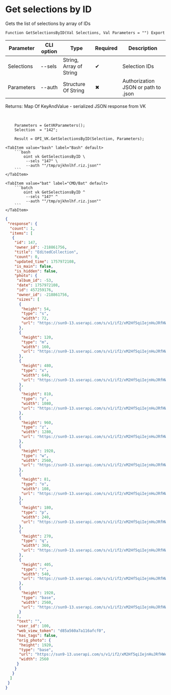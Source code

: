 ﻿---
sidebar_position: 2
description: Get selections by ID and other functions to work with VK in the Open Integration Package, a free open-source integration library for 1C:Enterprise 8, OneScript and CLI
keywords: [1C, 1С, 1С:Enterprise, 1С:Enterprise 8.3, API, Integration, Services, Exchange, OneScript, CLI, VK]
---


# Get selections by ID
 Gets the list of selections by array of IDs



`Function GetSelectionsByID(Val Selections, Val Parameters = "") Export`

  | Parameter | CLI option | Type | Required | Description |
  |-|-|-|-|-|
  | Selections | --sels | String, Array of String | &#x2714; | Selection IDs |
  | Parameters | --auth | Structure Of String | &#x2716; | Authorization JSON or path to .json |

  
  Returns:  Map Of KeyAndValue - serialized JSON response from VK

<br/>



```bsl title="1C:Enterprise/OneScript code example"
    Parameters = GetVKParameters();
    Selection  = "142";

    Result = OPI_VK.GetSelectionsByID(Selection, Parameters);
```
 

 <Tabs>
  
    <TabItem value="bash" label="Bash" default>
        ```bash
            oint vk GetSelectionsByID \
             --sels "147" \
             --auth ""/tmp/ojkhnlhf.riz.json""
        ```
    </TabItem>
  
    <TabItem value="bat" label="CMD/Bat" default>
        ```batch
            oint vk GetSelectionsByID ^
             --sels "147" ^
             --auth ""/tmp/ojkhnlhf.riz.json""
        ```
    </TabItem>
</Tabs>


```json title="Result"
{
 "response": {
  "count": 1,
  "items": [
   {
    "id": 147,
    "owner_id": -218861756,
    "title": "EditedCollection",
    "count": 0,
    "updated_time": 1757972108,
    "is_main": false,
    "is_hidden": false,
    "photo": {
     "album_id": -53,
     "date": 1757972108,
     "id": 457259176,
     "owner_id": -218861756,
     "sizes": [
      {
       "height": 54,
       "type": "s",
       "width": 72,
       "url": "https://sun9-13.userapi.com/s/v1/if2/xM2Hf5qiIejnHuJRfHWeKKE1MJ4bINpOS6OhugbWbeceJ1z2xRnRnasqNnR9ekgygR8D4O9F6FJrpDPEUa-YVpUM.jpg?quality=95&as=32x24,48x36,72x54,108x81,160x120,240x180,360x270,480x360,540x405,640x480,720x540,1080x810,1280x960,1440x1080,2560x1920&from=bu&cs=72x0"
      },
      {
       "height": 120,
       "type": "m",
       "width": 160,
       "url": "https://sun9-13.userapi.com/s/v1/if2/xM2Hf5qiIejnHuJRfHWeKKE1MJ4bINpOS6OhugbWbeceJ1z2xRnRnasqNnR9ekgygR8D4O9F6FJrpDPEUa-YVpUM.jpg?quality=95&as=32x24,48x36,72x54,108x81,160x120,240x180,360x270,480x360,540x405,640x480,720x540,1080x810,1280x960,1440x1080,2560x1920&from=bu&cs=160x0"
      },
      {
       "height": 480,
       "type": "x",
       "width": 640,
       "url": "https://sun9-13.userapi.com/s/v1/if2/xM2Hf5qiIejnHuJRfHWeKKE1MJ4bINpOS6OhugbWbeceJ1z2xRnRnasqNnR9ekgygR8D4O9F6FJrpDPEUa-YVpUM.jpg?quality=95&as=32x24,48x36,72x54,108x81,160x120,240x180,360x270,480x360,540x405,640x480,720x540,1080x810,1280x960,1440x1080,2560x1920&from=bu&cs=640x0"
      },
      {
       "height": 810,
       "type": "y",
       "width": 1080,
       "url": "https://sun9-13.userapi.com/s/v1/if2/xM2Hf5qiIejnHuJRfHWeKKE1MJ4bINpOS6OhugbWbeceJ1z2xRnRnasqNnR9ekgygR8D4O9F6FJrpDPEUa-YVpUM.jpg?quality=95&as=32x24,48x36,72x54,108x81,160x120,240x180,360x270,480x360,540x405,640x480,720x540,1080x810,1280x960,1440x1080,2560x1920&from=bu&cs=1080x0"
      },
      {
       "height": 960,
       "type": "z",
       "width": 1280,
       "url": "https://sun9-13.userapi.com/s/v1/if2/xM2Hf5qiIejnHuJRfHWeKKE1MJ4bINpOS6OhugbWbeceJ1z2xRnRnasqNnR9ekgygR8D4O9F6FJrpDPEUa-YVpUM.jpg?quality=95&as=32x24,48x36,72x54,108x81,160x120,240x180,360x270,480x360,540x405,640x480,720x540,1080x810,1280x960,1440x1080,2560x1920&from=bu&cs=1280x0"
      },
      {
       "height": 1920,
       "type": "w",
       "width": 2560,
       "url": "https://sun9-13.userapi.com/s/v1/if2/xM2Hf5qiIejnHuJRfHWeKKE1MJ4bINpOS6OhugbWbeceJ1z2xRnRnasqNnR9ekgygR8D4O9F6FJrpDPEUa-YVpUM.jpg?quality=95&as=32x24,48x36,72x54,108x81,160x120,240x180,360x270,480x360,540x405,640x480,720x540,1080x810,1280x960,1440x1080,2560x1920&from=bu&cs=2560x0"
      },
      {
       "height": 81,
       "type": "o",
       "width": 108,
       "url": "https://sun9-13.userapi.com/s/v1/if2/xM2Hf5qiIejnHuJRfHWeKKE1MJ4bINpOS6OhugbWbeceJ1z2xRnRnasqNnR9ekgygR8D4O9F6FJrpDPEUa-YVpUM.jpg?quality=95&as=32x24,48x36,72x54,108x81,160x120,240x180,360x270,480x360,540x405,640x480,720x540,1080x810,1280x960,1440x1080,2560x1920&from=bu&cs=108x0"
      },
      {
       "height": 180,
       "type": "p",
       "width": 240,
       "url": "https://sun9-13.userapi.com/s/v1/if2/xM2Hf5qiIejnHuJRfHWeKKE1MJ4bINpOS6OhugbWbeceJ1z2xRnRnasqNnR9ekgygR8D4O9F6FJrpDPEUa-YVpUM.jpg?quality=95&as=32x24,48x36,72x54,108x81,160x120,240x180,360x270,480x360,540x405,640x480,720x540,1080x810,1280x960,1440x1080,2560x1920&from=bu&cs=240x0"
      },
      {
       "height": 270,
       "type": "q",
       "width": 360,
       "url": "https://sun9-13.userapi.com/s/v1/if2/xM2Hf5qiIejnHuJRfHWeKKE1MJ4bINpOS6OhugbWbeceJ1z2xRnRnasqNnR9ekgygR8D4O9F6FJrpDPEUa-YVpUM.jpg?quality=95&as=32x24,48x36,72x54,108x81,160x120,240x180,360x270,480x360,540x405,640x480,720x540,1080x810,1280x960,1440x1080,2560x1920&from=bu&cs=360x0"
      },
      {
       "height": 405,
       "type": "r",
       "width": 540,
       "url": "https://sun9-13.userapi.com/s/v1/if2/xM2Hf5qiIejnHuJRfHWeKKE1MJ4bINpOS6OhugbWbeceJ1z2xRnRnasqNnR9ekgygR8D4O9F6FJrpDPEUa-YVpUM.jpg?quality=95&as=32x24,48x36,72x54,108x81,160x120,240x180,360x270,480x360,540x405,640x480,720x540,1080x810,1280x960,1440x1080,2560x1920&from=bu&cs=540x0"
      },
      {
       "height": 1920,
       "type": "base",
       "width": 2560,
       "url": "https://sun9-13.userapi.com/s/v1/if2/xM2Hf5qiIejnHuJRfHWeKKE1MJ4bINpOS6OhugbWbeceJ1z2xRnRnasqNnR9ekgygR8D4O9F6FJrpDPEUa-YVpUM.jpg?quality=95&as=32x24,48x36,72x54,108x81,160x120,240x180,360x270,480x360,540x405,640x480,720x540,1080x810,1280x960,1440x1080,2560x1920&from=bu"
      }
     ],
     "text": "",
     "user_id": 100,
     "web_view_token": "d85a560a7a116afcf0",
     "has_tags": false,
     "orig_photo": {
      "height": 1920,
      "type": "base",
      "url": "https://sun9-13.userapi.com/s/v1/if2/xM2Hf5qiIejnHuJRfHWeKKE1MJ4bINpOS6OhugbWbeceJ1z2xRnRnasqNnR9ekgygR8D4O9F6FJrpDPEUa-YVpUM.jpg?quality=95&as=32x24,48x36,72x54,108x81,160x120,240x180,360x270,480x360,540x405,640x480,720x540,1080x810,1280x960,1440x1080,2560x1920&from=bu",
      "width": 2560
     }
    }
   }
  ]
 }
}
```
